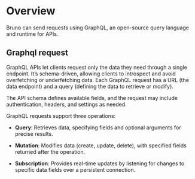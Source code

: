 # Overview

Bruno can send requests using GraphQL, an open-source query language and runtime for APIs.

## Graphql request

GraphQL APIs let clients request only the data they need through a single endpoint. It’s schema-driven, allowing clients to introspect and avoid overfetching or underfetching data. Each GraphQL request has a URL (the data endpoint) and a query (defining the data to retrieve or modify).

The API schema defines available fields, and the request may include authentication, headers, and settings as needed.

GraphQL requests support three operations:

- **Query**: Retrieves data, specifying fields and optional arguments for precise results.

- **Mutation**: Modifies data (create, update, delete), with specified fields returned after the operation.

- **Subscription**: Provides real-time updates by listening for changes to specific data fields over a persistent connection.
